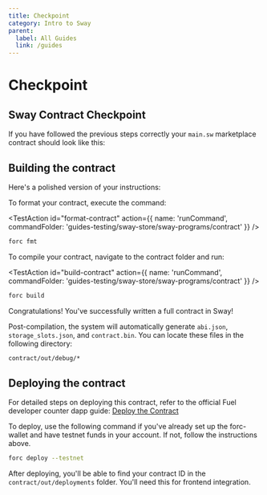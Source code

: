 ```yaml
---
title: Checkpoint
category: Intro to Sway
parent:
  label: All Guides
  link: /guides
---
```


# Checkpoint

## Sway Contract Checkpoint

If you have followed the previous steps correctly your `main.sw` marketplace contract should look like this:

<CodeImport
  file="../../examples/intro-to-sway/sway-store/sway-programs/contract/src/main.sw"
  comment="all"
  commentType="//"
  lang="sway"
/>

## Building the contract

Here's a polished version of your instructions:

To format your contract, execute the command:

<TestAction
id="format-contract"
action={{
  name: 'runCommand',
  commandFolder: 'guides-testing/sway-store/sway-programs/contract'
}}
/>

```sh
forc fmt
```

To compile your contract, navigate to the contract folder and run:

<TestAction
id="build-contract"
action={{
  name: 'runCommand',
  commandFolder: 'guides-testing/sway-store/sway-programs/contract'
}}
/>

```sh
forc build
```

Congratulations! You've successfully written a full contract in Sway!

Post-compilation, the system will automatically generate `abi.json`, `storage_slots.json`, and `contract.bin`. You can locate these files in the following directory:

```sh
contract/out/debug/*
```

## Deploying the contract

For detailed steps on deploying this contract, refer to the official Fuel developer counter dapp guide:
[Deploy the Contract](/guides/counter-dapp/building-a-smart-contract/#deploy-the-contract)

To deploy, use the following command if you've already set up the forc-wallet and have testnet funds in your account. If not, follow the instructions above.

```sh
forc deploy --testnet
```

After deploying, you'll be able to find your contract ID in the `contract/out/deployments` folder. You'll need this for frontend integration.
